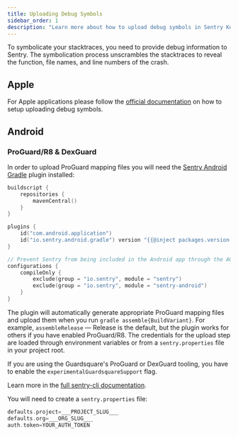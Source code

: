 ```yaml
---
title: Uploading Debug Symbols
sidebar_order: 1
description: "Learn more about how to upload debug symbols in Sentry Kotlin Multiplatform."
---
```


To symbolicate your stacktraces, you need to provide debug information to Sentry.
The symbolication process unscrambles the stacktraces to reveal the function, file names, and line numbers of the crash.

## Apple

For Apple applications please follow the [official documentation](https://docs.sentry.io/platforms/apple/guides/ios/dsym) on how to setup uploading debug symbols.

## Android

### ProGuard/R8 & DexGuard

In order to upload ProGuard mapping files you will need the [Sentry Android Gradle](https://docs.sentry.io/platforms/android/gradle) plugin installed:

```kotlin {filename:androidApp/build.gradle.kts}
buildscript {
    repositories {
        mavenCentral()
    }
}

plugins {
    id("com.android.application")
    id("io.sentry.android.gradle") version "{{@inject packages.version('sentry.java.android.gradle-plugin', '3.0.0') }}"
}

// Prevent Sentry from being included in the Android app through the AGP.
configurations {
    compileOnly {
        exclude(group = "io.sentry", module = "sentry")
        exclude(group = "io.sentry", module = "sentry-android")
    }
}
```

The plugin will automatically generate appropriate ProGuard mapping files and upload them when you run `gradle assemble{BuildVariant}`. For example, `assembleRelease` — Release is the default, but the plugin works for others if you have enabled ProGuard/R8. The credentials for the upload step are loaded through environment variables or from a `sentry.properties` file in your project root.

If you are using the Guardsquare's ProGuard or DexGuard tooling, you have to enable the `experimentalGuardsquareSupport` flag.

Learn more in the [full sentry-cli documentation](/product/cli/configuration/#configuration-values).

You will need to create a `sentry.properties` file:

```kotlin {filename:androidApp/sentry.properties}
defaults.project=___PROJECT_SLUG___
defaults.org=___ORG_SLUG___
auth.token=YOUR_AUTH_TOKEN
```
